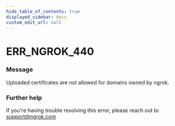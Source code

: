 ```yaml
---
hide_table_of_contents: true
displayed_sidebar: docs
custom_edit_url: null
---
```



# ERR_NGROK_440

### Message

Uploaded certificates are not allowed for domains owned by ngrok.

### Further help

If you're having trouble resolving this error, please reach out to [support@ngrok.com](mailto:support@ngrok.com?subject=Help%20with%20ERR_NGROK_440)

<ErrorDetails error="err_ngrok_440" />
